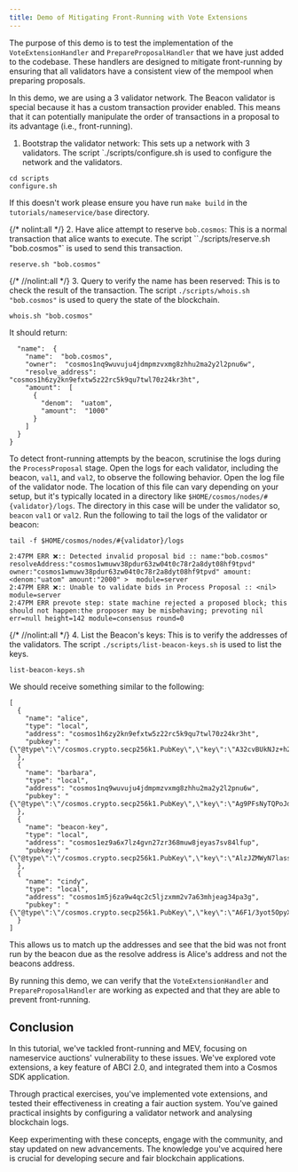 ```yaml
---
title: Demo of Mitigating Front-Running with Vote Extensions
---
```


The purpose of this demo is to test the implementation of the `VoteExtensionHandler` and `PrepareProposalHandler` that we have just added to the codebase. These handlers are designed to mitigate front-running by ensuring that all validators have a consistent view of the mempool when preparing proposals.

In this demo, we are using a 3 validator network. The Beacon validator is special because it has a custom transaction provider enabled. This means that it can potentially manipulate the order of transactions in a proposal to its advantage (i.e., front-running).

1. Bootstrap the validator network: This sets up a network with 3 validators. The script \`./scripts/configure.sh is used to configure the network and the validators.

```shell
cd scripts
configure.sh
```

If this doesn't work please ensure you have run `make build` in the `tutorials/nameservice/base` directory.

{/* nolint:all */}
2\. Have alice attempt to reserve `bob.cosmos`: This is a normal transaction that alice wants to execute. The script \`\`./scripts/reserve.sh "bob.cosmos"\` is used to send this transaction.

```shell
reserve.sh "bob.cosmos"
```

{/* //nolint:all */}
3\. Query to verify the name has been reserved: This is to check the result of the transaction. The script `./scripts/whois.sh "bob.cosmos"` is used to query the state of the blockchain.

```shell
whois.sh "bob.cosmos"
```

It should return:

```{ expandable
  "name":  {
    "name":  "bob.cosmos",
    "owner":  "cosmos1nq9wuvuju4jdmpmzvxmg8zhhu2ma2y2l2pnu6w",
    "resolve_address":  "cosmos1h6zy2kn9efxtw5z22rc5k9qu7twl70z24kr3ht",
    "amount":  [
      {
        "denom":  "uatom",
        "amount":  "1000"
      }
    ]
  }
}
```

To detect front-running attempts by the beacon, scrutinise the logs during the `ProcessProposal` stage. Open the logs for each validator, including the beacon, `val1`, and `val2`, to observe the following behavior. Open the log file of the validator node. The location of this file can vary depending on your setup, but it's typically located in a directory like `$HOME/cosmos/nodes/#{validator}/logs`. The directory in this case will be under the validator so, `beacon` `val1` or `val2`. Run the following to tail the logs of the validator or beacon:

```shell
tail -f $HOME/cosmos/nodes/#{validator}/logs
```

```shell
2:47PM ERR ❌️:: Detected invalid proposal bid :: name:"bob.cosmos" resolveAddress:"cosmos1wmuwv38pdur63zw04t0c78r2a8dyt08hf9tpvd" owner:"cosmos1wmuwv38pdur63zw04t0c78r2a8dyt08hf9tpvd" amount:<denom:"uatom" amount:"2000" >  module=server
2:47PM ERR ❌️:: Unable to validate bids in Process Proposal :: <nil> module=server
2:47PM ERR prevote step: state machine rejected a proposed block; this should not happen:the proposer may be misbehaving; prevoting nil err=null height=142 module=consensus round=0
```

{/* //nolint:all */}
4\. List the Beacon's keys: This is to verify the addresses of the validators. The script `./scripts/list-beacon-keys.sh` is used to list the keys.

```shell
list-beacon-keys.sh
```

We should receive something similar to the following:

```shell expandable
[
  {
    "name": "alice",
    "type": "local",
    "address": "cosmos1h6zy2kn9efxtw5z22rc5k9qu7twl70z24kr3ht",
    "pubkey": "{\"@type\":\"/cosmos.crypto.secp256k1.PubKey\",\"key\":\"A32cvBUkNJz+h2vld4A5BxvU5Rd+HyqpR3aGtvEhlm4C\"}"
  },
  {
    "name": "barbara",
    "type": "local",
    "address": "cosmos1nq9wuvuju4jdmpmzvxmg8zhhu2ma2y2l2pnu6w",
    "pubkey": "{\"@type\":\"/cosmos.crypto.secp256k1.PubKey\",\"key\":\"Ag9PFsNyTQPoJdbyCWia5rZH9CrvSrjMsk7Oz4L3rXQ5\"}"
  },
  {
    "name": "beacon-key",
    "type": "local",
    "address": "cosmos1ez9a6x7lz4gvn27zr368muw8jeyas7sv84lfup",
    "pubkey": "{\"@type\":\"/cosmos.crypto.secp256k1.PubKey\",\"key\":\"AlzJZMWyN7lass710TnAhyuFKAFIaANJyw5ad5P2kpcH\"}"
  },
  {
    "name": "cindy",
    "type": "local",
    "address": "cosmos1m5j6za9w4qc2c5ljzxmm2v7a63mhjeag34pa3g",
    "pubkey": "{\"@type\":\"/cosmos.crypto.secp256k1.PubKey\",\"key\":\"A6F1/3yot5OpyXoSkBbkyl+3rqBkxzRVSJfvSpm/AvW5\"}"
  }
]
```

This allows us to match up the addresses and see that the bid was not front run by the beacon due as the resolve address is Alice's address and not the beacons address.

By running this demo, we can verify that the `VoteExtensionHandler` and `PrepareProposalHandler` are working as expected and that they are able to prevent front-running.

## Conclusion

In this tutorial, we've tackled front-running and MEV, focusing on nameservice auctions' vulnerability to these issues. We've explored vote extensions, a key feature of ABCI 2.0, and integrated them into a Cosmos SDK application.

Through practical exercises, you've implemented vote extensions, and tested their effectiveness in creating a fair auction system. You've gained practical insights by configuring a validator network and analysing blockchain logs.

Keep experimenting with these concepts, engage with the community, and stay updated on new advancements. The knowledge you've acquired here is crucial for developing secure and fair blockchain applications.
